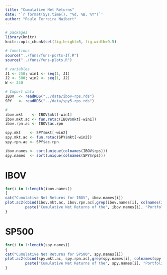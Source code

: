 ```yaml
--- 
title: "Cumulative Net Returns" 
date: '`r format(Sys.time(), "%d, %B, %Y")`'
author: "Paulo Ferreira Naibert"
--- 
```


```r
# packages
library(knitr)
knitr::opts_chunk$set(fig.height=5, fig.width=9.5) 

# functions
source("../funs/funs-ports-IT.R")
source("../funs/funs-plots.R")
```

```r
# variables
J1 <- 250; win1 <- seq(1, J1)
J2 <- 500; win2 <- seq(1, J2)
W <- 250

# Import data
IBOV  <- readRDS("../data/ibov-rps.rds")
SPY   <- readRDS("../data/spy5-rps.rds")

# 
ibov.mkt    <- IBOV$mkt[-win1]
ibov.mkt.ac <- fun.retac(IBOV$mkt[-win1])
ibov.rpn.ac <- IBOV$ac.rpn

spy.mkt    <- SPY$mkt[-win2]
spy.mkt.ac <- fun.retac(SPY$mkt[-win2])
spy.rpn.ac <- SPY$ac.rpn

ibov.names <- sort(unique(colnames(IBOV$rps)))
spy.names  <- sort(unique(colnames(SPY$rps)))
```

# IBOV
```r

for(i in 1:length(ibov.names))
{
cat("Cumulative Net Returns for IBOV", ibov.names[i])
plot.ac2(cbind(ibov.mkt.ac, ibov.rpn.ac[,grep(ibov.names[i], colnames(ibov.rpn.ac))]), "IBOV",
         paste("Cumulative Net Returns of the", ibov.names[i], "Portfolio (Brazilian Data)") )
}
```

# SP500
```r

for(i in 1:length(spy.names))
{
cat("Cumulative Net Returns for SP500", spy.names[i])
plot.ac2(cbind(spy.mkt.ac, spy.rpn.ac[,grep(spy.names[i], colnames(spy.rpn.ac))]), "SP500",
         paste("Cumulative Net Returns of the", spy.names[i], "Portfolio (American Data)") )
}
```

